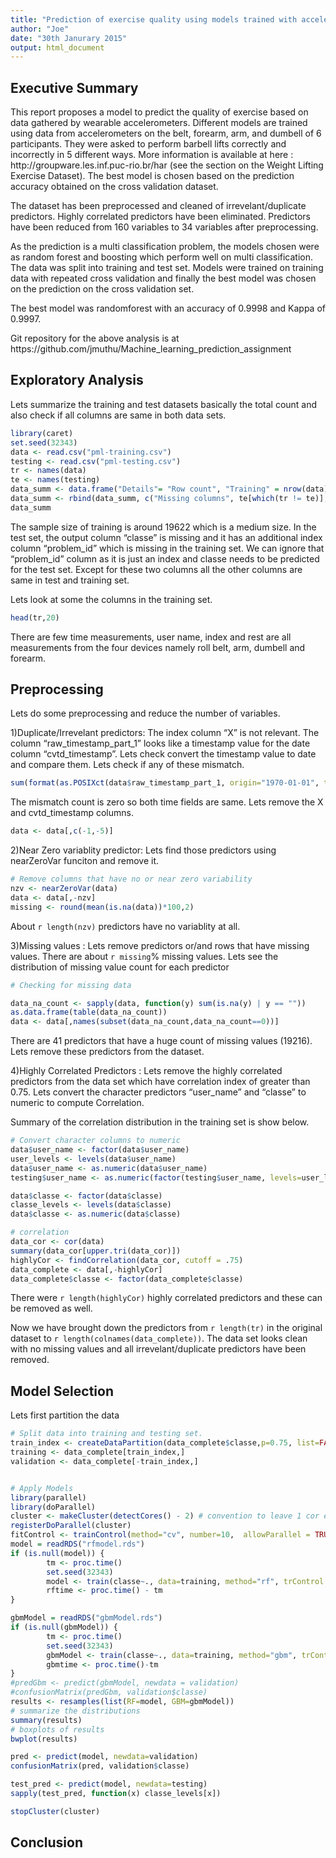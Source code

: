 ```yaml
---
title: "Prediction of exercise quality using models trained with accelerometers data"
author: "Joe"
date: "30th Janurary 2015"
output: html_document
---
```

## Executive Summary
This report proposes a model to predict the quality of exercise based on data gathered by wearable accelerometers. Different models are trained using data from accelerometers on the belt, forearm, arm, and dumbell of 6 participants. They were asked to perform barbell lifts correctly and incorrectly in 5 different ways.  More information is available at here : http://groupware.les.inf.puc-rio.br/har (see the section on the Weight Lifting Exercise Dataset). The best model is chosen based on the prediction accuracy obtained on the cross validation dataset.

The dataset has been preprocessed and cleaned of irrevelant/duplicate predictors. Highly correlated predictors have been eliminated. Predictors have been reduced from 160 variables to 34 variables after preprocessing. 

As the prediction is a multi classification problem, the models chosen were as random forest and boosting which perform well on multi classification. The data was split into training and test set. Models were trained on training data with repeated cross validation and finally the best model was chosen on the prediction on the cross validation set. 

The best model was randomforest with an accuracy of 0.9998 and Kappa of 0.9997. 

Git repository for the above analysis is at https://github.com/jmuthu/Machine_learning_prediction_assignment

## Exploratory Analysis
Lets summarize the training and test datasets basically the total count and also check if all columns are same in both data sets.

```r
library(caret)
set.seed(32343)
data <- read.csv("pml-training.csv")
testing <- read.csv("pml-testing.csv")
tr <- names(data)
te <- names(testing)
data_summ <- data.frame("Details"= "Row count", "Training" = nrow(data), "Testing" = nrow(testing), stringsAsFactors=FALSE)
data_summ <- rbind(data_summ, c("Missing columns", te[which(tr != te)], tr[which(tr != te)]))
data_summ
```
The sample size of training is around 19622 which is a medium size. In the test set, the output column "classe" is missing and it has an additional index column "problem_id" which is missing in the training set. We can ignore that "problem_id" column as it is just an index and classe needs to be predicted for the test set. Except for these two columns all the other columns are same in test and training set.

Lets look at some the columns in the training set.
```r
head(tr,20)
```
There are few time measurements, user name, index and rest are all measurements from the four devices namely roll belt, arm, dumbell and forearm. 

## Preprocessing
Lets do some preprocessing and reduce the number of variables. 

1)Duplicate/Irrevelant predictors: The index column "X" is not relevant. The column "raw_timestamp_part_1" looks like a timestamp value for the date column "cvtd_timestamp". 
Lets check convert the timestamp value to date and compare them. Lets check if any of these mismatch. 

```r
sum(format(as.POSIXct(data$raw_timestamp_part_1, origin="1970-01-01", tz="UTC"),"%d/%m/%Y %H:%M") != data$cvtd_timestamp)
```

The mismatch count is zero so both time fields are same. Lets remove the X and cvtd_timestamp columns. 

```r
data <- data[,c(-1,-5)]
```

2)Near Zero variablity predictor: Lets find those predictors using nearZeroVar funciton and remove it. 
```r
# Remove columns that have no or near zero variability
nzv <- nearZeroVar(data)
data <- data[,-nzv]
missing <- round(mean(is.na(data))*100,2)
```

About `r length(nzv)` predictors have no variablity at all. 

3)Missing values : Lets remove predictors or/and rows that have missing values. There are about `r missing`% missing values. Lets see the distribution of missing value count for each predictor
```r
# Checking for missing data

data_na_count <- sapply(data, function(y) sum(is.na(y) | y == ""))
as.data.frame(table(data_na_count))
data <- data[,names(subset(data_na_count,data_na_count==0))]
```

There are 41 predictors that have a huge count of missing values (19216). Lets remove these predictors from the dataset.

4)Highly Correlated Predictors : Lets remove the highly correlated predictors from the data set which have correlation index of greater than 0.75. Lets convert the character predictors "user_name" and "classe" to numeric to compute Correlation.

Summary of the correlation distribution in the training set is show below. 

```r
# Convert character columns to numeric
data$user_name <- factor(data$user_name)
user_levels <- levels(data$user_name)
data$user_name <- as.numeric(data$user_name)
testing$user_name <- as.numeric(factor(testing$user_name, levels=user_levels))

data$classe <- factor(data$classe)
classe_levels <- levels(data$classe)
data$classe <- as.numeric(data$classe)

# correlation 
data_cor <- cor(data)
summary(data_cor[upper.tri(data_cor)])
highlyCor <- findCorrelation(data_cor, cutoff = .75)
data_complete <- data[,-highlyCor]
data_complete$classe <- factor(data_complete$classe)
```

There were `r length(highlyCor)` highly correlated predictors and these can be removed as well. 

Now we have brought down the predictors from `r length(tr)` in the original dataset to `r length(colnames(data_complete))`. 
The data set looks clean with no missing values and all irrevelant/duplicate predictors have been removed. 

## Model Selection
Lets first partition the data 
```r
# Split data into training and testing set. 
train_index <- createDataPartition(data_complete$classe,p=0.75, list=FALSE)
training <- data_complete[train_index,]
validation <- data_complete[-train_index,]


# Apply Models
library(parallel)
library(doParallel)
cluster <- makeCluster(detectCores() - 2) # convention to leave 1 cor e for OS
registerDoParallel(cluster)
fitControl <- trainControl(method="cv", number=10,  allowParallel = TRUE)
model = readRDS("rfmodel.rds")
if (is.null(model)) {
        tm <- proc.time()
        set.seed(32343)
        model <- train(classe~., data=training, method="rf", trControl = fitControl)
        rftime <- proc.time() - tm
}

gbmModel = readRDS("gbmModel.rds")
if (is.null(gbmModel)) {
        tm <- proc.time()        
        set.seed(32343)
        gbmModel <- train(classe~., data=training, method="gbm", trControl = fitControl)
        gbmtime <- proc.time()-tm
}
#predGbm <- predict(gbmModel, newdata = validation)
#confusionMatrix(predGbm, validation$classe)
results <- resamples(list(RF=model, GBM=gbmModel))
# summarize the distributions
summary(results)
# boxplots of results
bwplot(results)

pred <- predict(model, newdata=validation)
confusionMatrix(pred, validation$classe)

test_pred <- predict(model, newdata=testing)
sapply(test_pred, function(x) classe_levels[x])

stopCluster(cluster)
```

## Conclusion
